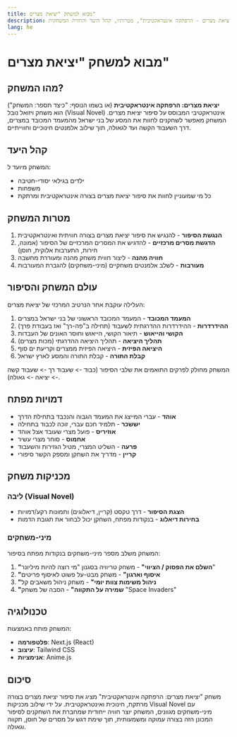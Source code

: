 ```yaml
---
title: מבוא למשחק "יציאת מצרים"
description: סקירה כללית של משחק "יציאת מצרים - הרפתקה אינטראקטיבית", מטרותיו, קהל היעד והחוויה המשחקית
lang: he
---
```


# מבוא למשחק "יציאת מצרים"

## מהו המשחק?

**יציאת מצרים: הרפתקה אינטראקטיבית** (או בשמו הנוסף: "כיצד תספר: המשחק") הוא משחק ויזואל נובל (Visual Novel) אינטראקטיבי המבוסס על סיפור יציאת מצרים. המשחק מאפשר לשחקנים לחוות את המסע של בני ישראל מהמעמד המכובד במצרים, דרך השעבוד הקשה ועד לגאולה, תוך שילוב אלמנטים חינוכיים וחווייתיים.

## קהל היעד

המשחק מיועד ל:
* ילדים בגילאי יסודי-חטיבה
* משפחות
* כל מי שמעוניין לחוות את סיפור יציאת מצרים בצורה אינטראקטיבית ומרתקת

## מטרות המשחק

1. **הנגשת הסיפור** - להנגיש את סיפור יציאת מצרים בצורה חוויתית ואינטראקטיבית
2. **הדגשת מסרים מרכזיים** - להדגיש את המסרים המרכזיים של הסיפור (אמונה, חירות, התערבות אלוקית, חוסן)
3. **חוויה מהנה** - ליצור חווית משחק מהנה ומעוררת מחשבה
4. **מעורבות** - לשלב אלמנטים משחקיים (מיני-משחקים) להגברת המעורבות

## עולם המשחק והסיפור

העלילה עוקבת אחר הנרטיב המרכזי של יציאת מצרים:

1. **המעמד המכובד** - המעמד המכובד הראשוני של בני ישראל במצרים
2. **ההידרדרות** - ההידרדרות ההדרגתית לשעבוד (תחילה ב"פה-רך" ואז בעבודת פרך)
3. **הקושי והייאוש** - תיאור הקושי, הייאוש וחוסר האונים של העבדות
4. **תהליך היציאה** - תהליך היציאה ההדרגתי (מכות מצרים)
5. **היציאה הפיזית** - היציאה הפיזית ממצרים וקריעת ים סוף
6. **קבלת התורה** - קבלת התורה והמסע לארץ ישראל

המשחק מחולק לפרקים התואמים את שלבי הסיפור (כבוד -> שעבוד רך -> שעבוד קשה -> יציאה -> גאולה).

## דמויות מפתח

* **אוהד** - עברי המייצג את המעמד הגבוה והנכבד בתחילת הדרך
* **יששכר** - תלמיד חכם עברי, זוכה לכבוד בתחילה
* **אוזיריס** - פועל מצרי שעובד אצל אוהד
* **אחמוס** - סוחר מצרי עשיר
* **פרעה** - השליט המצרי, מטיל הגזירות והשעבוד
* **קריין** - מדריך את השחקן ומספק הקשר סיפורי

## מכניקות משחק

### ליבה (Visual Novel)

* **הצגת הסיפור** - דרך טקסט (קריין, דיאלוגים) ותמונות רקע/דמויות
* **בחירות דיאלוג** - בנקודות מפתח, השחקן יכול לבחור את תגובת הדמות

### מיני-משחקים

המשחק משלב מספר מיני-משחקים בנקודות מפתח בסיפור:

1. **"השלם את הפסוק / הציווי"** - משחק טריוויה בסגנון "מי רוצה להיות מיליונר"
2. **"איסוף וארגון"** - משחק מבט-על פשוט לאיסוף פריטים
3. **"ניהול משימות צוות יומי"** - משחק ניהול משאבים קל
4. **"שמירה על התקווה"** - הסבה של משחק "Space Invaders"

## טכנולוגיה

המשחק פותח באמצעות:
* **פלטפורמה**: Next.js (React)
* **עיצוב**: Tailwind CSS
* **אנימציות**: Anime.js

## סיכום

משחק "יציאת מצרים: הרפתקה אינטראקטיבית" מציג את סיפור יציאת מצרים בצורה מרתקת, חינוכית ואינטראקטיבית. על ידי שילוב מכניקות Visual Novel עם מיני-משחקים מגוונים, המשחק יוצר חוויה ייחודית שמחברת את השחקנים לסיפור המכונן הזה בצורה עמוקה ומשמעותית, תוך שימת דגש על מסרים של חוסן, תקווה וגאולה.

